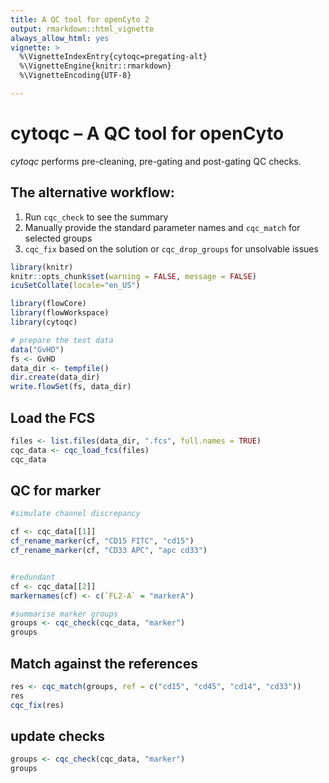 ```yaml
---
title: A QC tool for openCyto 2
output: rmarkdown::html_vignette
always_allow_html: yes
vignette: >
  %\VignetteIndexEntry{cytoqc=pregating-alt}
  %\VignetteEngine{knitr::rmarkdown}
  %\VignetteEncoding{UTF-8}

---
```

# cytoqc -- A QC tool for openCyto

*cytoqc* performs pre-cleaning, pre-gating and post-gating QC checks.

## The alternative workflow:

1. Run `cqc_check` to see the summary
2. Manually provide the standard parameter names and `cqc_match` for selected groups
3. `cqc_fix` based on the solution or `cqc_drop_groups` for unsolvable issues

```r
library(knitr)
knitr::opts_chunk$set(warning = FALSE, message = FALSE)
icuSetCollate(locale="en_US")
```


```r
library(flowCore)
library(flowWorkspace)
library(cytoqc)
```

```r
# prepare the test data
data("GvHD")
fs <- GvHD
data_dir <- tempfile()
dir.create(data_dir)
write.flowSet(fs, data_dir)
```

## Load the FCS

```r
files <- list.files(data_dir, ".fcs", full.names = TRUE)
cqc_data <- cqc_load_fcs(files)
cqc_data
```


## QC for marker
```r
#simulate channel discrepancy

cf <- cqc_data[[1]]
cf_rename_marker(cf, "CD15 FITC", "cd15")
cf_rename_marker(cf, "CD33 APC", "apc cd33")


#redundant
cf <- cqc_data[[2]]
markernames(cf) <- c(`FL2-A` = "markerA")

```


```r
#summarise marker groups
groups <- cqc_check(cqc_data, "marker")
groups
```

## Match against the references
```r
res <- cqc_match(groups, ref = c("cd15", "cd45", "cd14", "cd33"))
res
cqc_fix(res)
```
## update checks
```r
groups <- cqc_check(cqc_data, "marker")
groups
```


